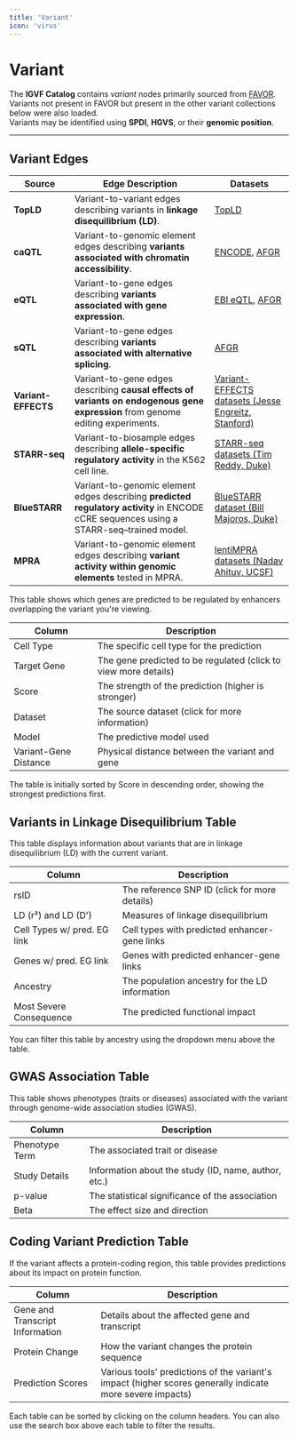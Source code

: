 ```yaml
---
title: 'Variant'
icon: 'virus'
---
```


# Variant

The **IGVF Catalog** contains *variant* nodes primarily sourced from [FAVOR](https://favor.genohub.org/).  
Variants not present in FAVOR but present in the other variant collections below were also loaded.  
Variants may be identified using **SPDI**, **HGVS**, or their **genomic position**.

---

## Variant Edges

| Source                | Edge Description                                                                                       | Datasets                                                                                                                                                                                                 |
|---------------------------|---------------------------------------------------------------------------------------------------|-------------------------------------------------------------------------------------------------------------------------------------------------------------------------------------------------------------------|
| **TopLD**                 | Variant-to-variant edges describing variants in **linkage disequilibrium (LD)**.                  | [TopLD](http://topld.genetics.unc.edu/)                                                                                                                                                                            |
| **caQTL**                   | Variant-to-genomic element edges describing **variants associated with chromatin accessibility**. | [ENCODE](http://encodeproject.org/ENCFF103XRK), [AFGR](https://github.com/smontgomlab/AFGR)                                                                                                                         |
| **eQTL**                    | Variant-to-gene edges describing **variants associated with gene expression**.                   | [EBI eQTL](https://www.ebi.ac.uk/eqtl/), [AFGR](https://github.com/smontgomlab/AFGR)                                                                                                                                |
| **sQTL**                    | Variant-to-gene edges describing **variants associated with alternative splicing**.               | [AFGR](https://github.com/smontgomlab/AFGR)                                                                                                                                                                        |
| **Variant-EFFECTS**         | Variant-to-gene edges describing **causal effects of variants on endogenous gene expression** from genome editing experiments. | [Variant-EFFECTS datasets (Jesse Engreitz, Stanford)](https://data.igvf.org/search/?type=AnalysisSet&status=released&preferred_assay_titles=Variant-EFFECTS&samples.classifications=cell+line&lab.title=Jesse+Engreitz%2C+Stanford) |
| **STARR-seq**                | Variant-to-biosample edges describing **allele-specific regulatory activity** in the K562 cell line. | [STARR-seq datasets (Tim Reddy, Duke)](https://data.igvf.org/search/?type=AnalysisSet&status=released&preferred_assay_titles=STARR-seq&lab.title=Tim+Reddy%2C+Duke&collections=IGVF_catalog_v1.0)                   |
| **BlueSTARR**              | Variant-to-genomic element edges describing **predicted regulatory activity** in ENCODE cCRE sequences using a STARR-seq–trained model. | [BlueSTARR dataset (Bill Majoros, Duke)](https://data.igvf.org/prediction-sets/IGVFDS2340WJRV/)                   |
| **MPRA**                   | Variant-to-genomic element edges describing **variant activity within genomic elements** tested in MPRA. | [lentiMPRA datasets (Nadav Ahituv, UCSF)](https://data.igvf.org/search/?type=AnalysisSet&status=released&preferred_assay_titles=lentiMPRA&collections=IGVF_catalog_v1.0)                                                                 |## Enhancer-Gene Model Prediction Table

This table shows which genes are predicted to be regulated by enhancers overlapping the variant you're viewing.

| Column | Description |
|--------|-------------|
| Cell Type | The specific cell type for the prediction |
| Target Gene | The gene predicted to be regulated (click to view more details) |
| Score | The strength of the prediction (higher is stronger) |
| Dataset | The source dataset (click for more information) |
| Model | The predictive model used |
| Variant-Gene Distance | Physical distance between the variant and gene |

The table is initially sorted by Score in descending order, showing the strongest predictions first.

## Variants in Linkage Disequilibrium Table

This table displays information about variants that are in linkage disequilibrium (LD) with the current variant.

| Column | Description |
|--------|-------------|
| rsID | The reference SNP ID (click for more details) |
| LD (r²) and LD (D') | Measures of linkage disequilibrium |
| Cell Types w/ pred. EG link | Cell types with predicted enhancer-gene links |
| Genes w/ pred. EG link | Genes with predicted enhancer-gene links |
| Ancestry | The population ancestry for the LD information |
| Most Severe Consequence | The predicted functional impact |

You can filter this table by ancestry using the dropdown menu above the table.

## GWAS Association Table

This table shows phenotypes (traits or diseases) associated with the variant through genome-wide association studies (GWAS).

| Column | Description |
|--------|-------------|
| Phenotype Term | The associated trait or disease |
| Study Details | Information about the study (ID, name, author, etc.) |
| p-value | The statistical significance of the association |
| Beta | The effect size and direction |

## Coding Variant Prediction Table

If the variant affects a protein-coding region, this table provides predictions about its impact on protein function.

| Column | Description |
|--------|-------------|
| Gene and Transcript Information | Details about the affected gene and transcript |
| Protein Change | How the variant changes the protein sequence |
| Prediction Scores | Various tools' predictions of the variant's impact (higher scores generally indicate more severe impacts) |

Each table can be sorted by clicking on the column headers. You can also use the search box above each table to filter the results.


